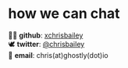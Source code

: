 
<GatsbySeo title="contact" />

# how we can chat

👨‍💻 **github**: [xchrisbailey](https://github.com/xchrisbailey)  
🕊 **twitter**: [@chrisbailey](http://twitter.com/chrisbailey)  
💌 **email**: chris(at)ghostly(dot)io
